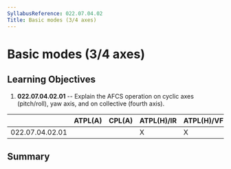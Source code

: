 ```yaml
---
SyllabusReference: 022.07.04.02
Title: Basic modes (3/4 axes)
---
```


# Basic modes (3/4 axes)

## Learning Objectives

1.  **022.07.04.02.01** -- Explain the AFCS operation on cyclic axes
    (pitch/roll), yaw axis, and on collective (fourth axis).

|                 | ATPL(A) | CPL(A) | ATPL(H)/IR | ATPL(H)/VFR | CPL(H) | IR  | CBIR(A) |
| --------------- | ------- | ------ | ---------- | ----------- | ------ | --- | ------- |
| 022.07.04.02.01 |         |        | X          | X           | X      |     |         |

## Summary
